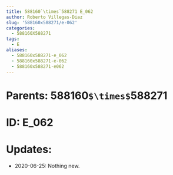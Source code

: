 ```yaml
---
title: 588160`\times`588271 E_062
author: Roberto Villegas-Diaz
slug: '588160x588271/e-062'
categories:
  - 588160X588271
tags:
  - E
aliases:
  - 588160x588271-e_062
  - 588160x588271-e-062
  - 588160x588271-e062
---
```


# **Parents**: 588160`$\times$`588271
# **ID**: E_062
# **Updates**: 
 - 2020-06-25: Nothing new.
